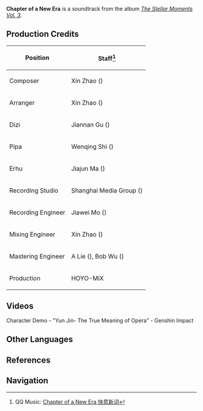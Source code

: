{{Soundtrack Infobox
|title          =
|image          = The Stellar Moments Vol. 3.png
|album          = The Stellar Moments Vol. 3
|disc           = 
|number         = 07
|featured       =
|featured2      =
|featured3      =
|featured_disc  =
|featured_disc2 =
|featured_disc3 =
|youtube_id     = dscXN_ymQjU
|spotify_id     = 27AkA3XJzHZ5ZkJ9O6eRr2
|played_in      = Character Demo
|during         = [https://youtu.be/YxIa114Od84 Character Demo - "Yun Jin: The True Meaning of Opera"]
|domain         =
|previous       = The Crane Cries
|next           = As Miko Pleases
}}
'''Chapter of a New Era''' is a soundtrack from the album ''[[The Stellar Moments Vol. 3]]''.

==Production Credits==
{| class="wikitable" style="text-align:left; height:0.5em"
! Position
! Staff<ref>QQ Music: [https://y.qq.com/n/ryqq/songDetail/004H6v9q2nAdzO Chapter of a New Era 快意新词]</ref>
|-
! Composer
| Xin Zhao ({{zh|赵鑫}})
|-
! Arranger
| Xin Zhao ({{zh|赵鑫}})
|-
! Dizi
| Jiannan Gu ({{zh|顾剑楠}})
|-
! Pipa
| Wenqing Shi ({{zh|施文卿}})
|-
! Erhu
| Jiajun Ma ({{zh|马稼骏}})
|-
! Recording Studio
| Shanghai Media Group ({{zh|上海广播大厦}})
|-
! Recording Engineer
| Jiawei Mo ({{zh|莫家伟}})
|-
! Mixing Engineer
| Xin Zhao ({{zh|赵鑫}})
|-
! Mastering Engineer
| A Lie ({{zh|阿烈}}), Bob Wu ({{zh|吴身宝}})
|-
! Production
| HOYO-MiX
|}

==Videos==
<gallery>
Character Demo - "Yun Jin- The True Meaning of Opera" - Genshin Impact
</gallery>
<!--
==Trivia==
-->
==Other Languages==
{{Other Languages
|en      = Chapter of a New Era
|zhs     = 快意新词
|zhs_rm  = Kuàiyì Xīncí
|zht     = 快意新詞
|zht_rm  = Kuàiyì Xīncí
|zh_tl   = Elated New Lyrics
|ja      = 快意なる新章
|ja_rm   = Kaii Naru Shinshou{{Assumed}}
|ja_tl   = 
}}

==References==
{{Reflist}}

==Navigation==
{{Soundtrack Navbox|The Stellar Moments}}